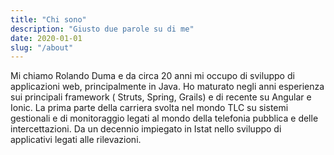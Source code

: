 ```yaml
---
title: "Chi sono"
description: "Giusto due parole su di me"
date: 2020-01-01
slug: "/about"
---
```

Mi chiamo Rolando Duma e da circa 20 anni mi occupo di sviluppo di applicazioni web,
principalmente in Java. Ho maturato negli anni esperienza
sui principali framework ( Struts, Spring, Grails) e di
recente su Angular e Ionic. La prima parte della carriera
svolta nel mondo TLC su sistemi gestionali e di monitoraggio
legati al mondo della telefonia pubblica e delle
intercettazioni. Da un decennio impiegato in Istat nello
sviluppo di applicativi legati alle rilevazioni.